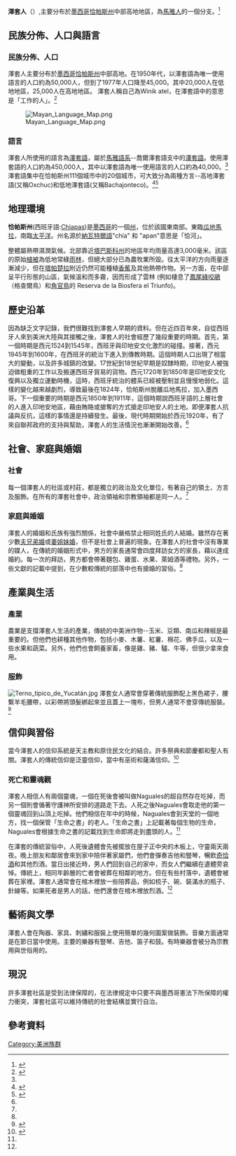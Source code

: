 {{NoteTA |G1=Country |1=zh-tw:澤套人; }}
{{Infobox Ethnic group
|group   = '''澤套人''' <br> Tzeltal
|image   = [[File:Pope_Francis_Apostolic_Journey_to_Mexico_-_24417539424.jpg|250px]]
|population = 450,000
|poptime   = 
|popplace={{MEX}}
|languages = [[澤套語|澤套語]][[西班牙語|西班牙語]]
|religions = [[天主教|天主教]] [[泛靈信仰|泛靈信仰]] 
}}

'''澤套人'''（{{lang-en|Tzeltal People}}）,主要分布於[[墨西哥|墨西哥]][[恰帕斯州|恰帕斯州]]中部高地地區，為[[馬雅人|馬雅人]]的一個分支。<ref name=eHRAF>{{Cite book|url=http://ehrafworldcultures.yale.edu/document?id=nv09-000|title=Culture Summary: Tzeltal|last=Lagacé|first=Robert O.|date=1995-01-01|publisher=HRAF}}</ref>

==民族分佈、人口與語言==
===民族分佈、人口===
澤套人主要分布於[[墨西哥|墨西哥]][[恰帕斯州|恰帕斯州]]中部高地。在1950年代，以澤套語為唯一使用語言的人口約為50,000人，但到了1977年人口降至45,000。其中20,000人在低地地區，25,000人在高地地區。
澤套人稱自己為Winik atel，在澤套語中的意思是「工作的人」。<ref name="forever">{{cite web |url=http://www.houstonculture.org/mexico/chiapas.html |title=Chiapas-Forever Indigenous |author=John P. Schmal |year=2004 |publisher=Houston Institute for Culture |location=Texas |accessdate=2016-07-01|archive-date=2011-05-14 |archive-url=https://web.archive.org/web/20110514063221/http://www.houstonculture.org/mexico/chiapas.html |dead-url=no }}</ref>

[[File:Mayan_Language_Map.png|right]]

===語言===
澤套人所使用的語言為[[澤套語|澤套語]]，屬於[[馬雅語系|馬雅語系]]--喬爾澤套語支中的[[澤套語|澤套語]]。使用澤套語的人口約為450,000人，其中以澤套語為唯一使用語言的人口約為40,000。<ref name=eHRAF></ref>澤套語集中在恰帕斯州111個城市中的20個城市，可大致分為兩種方言--高地澤套語(又稱Oxchuc)和低地澤套語(又稱Bachajonteco)。<ref name="jrodriguez">{{cite book |last1= Rodríguez |first1= Jeanette |last2=Fortier |first2=Ted |title= Cultural Memory : Resistance, Faith and Identity. |url= https://archive.org/details/culturalmemoryre00rodr |year=2007 |publisher= University of Texas Press |location= Austin, TX, USA |isbn= 978-0-292-71663-6 |pages=[https://archive.org/details/culturalmemoryre00rodr/page/107 107]–114}}</ref><ref>{{cite book| author = {{aut | Robinson, Stuart P.}}| year = 2009| title = Manual of Spoken Tzeltal| url = http://www.tzeltal.org/cgi-bin/stuart/tzeltal/static_page.cgi?page=download| access-date = 2016-06-30| archive-date = 2018-09-29| archive-url = https://web.archive.org/web/20180929174119/http://tzeltal.org/cgi-bin/stuart/tzeltal/static_page.cgi?page=download| dead-url = yes}}</ref>

==地理環境==
'''恰帕斯州'''(西班牙語:[[Chiapas|Chiapas]])是[[墨西哥|墨西哥]]的一個[[墨西哥行政區劃|州]]，位於該國東南部。東臨[[瓜地馬拉|瓜地馬拉]]，南臨[[太平洋|太平洋]]。州名源於[[納瓦特爾語|納瓦特爾語]]"chía" 和 "apan"意思是「恰河」。

整體屬熱帶濕潤氣候。北部靠近[[塔巴斯科州|塔巴斯科州]]的地區年均雨量高達3,000毫米。該區的原始[[植被|植被]]為低地常綠[[雨林|雨林]]，但絕大部分已為農牧業所毀。往太平洋的方向雨量逐漸減少，但在[[塔帕楚拉|塔帕楚拉]]附近仍然可能種植[[香蕉|香蕉]]及其他熱帶作物。另一方面，在中部呈平行形態的山區，氣候溫和而多霧，因而形成了雲林 (例如棲息了[[鳳尾綠咬鵑|鳳尾綠咬鵑]]（格查爾鳥）和[[角官鳥|角官鳥]]的 Reserva de la Biosfera el Triunfo)。

==歷史沿革==
因為缺乏文字記錄，我們很難找到澤套人早期的資料。但在近四百年來，自從西班牙人來到美洲大陸與其接觸之後，澤套人的社會經歷了幾段重要的時期。首先，第一個時期是西元1524到1545年，西班牙與印地安文化激烈的碰撞。接著，西元1945年到1600年，在西班牙的統治下進入到傳教時期。這個時期人口出現了相當大的變動，以及許多城鎮的改變。17世紀到18世紀早期是奴隸時期，印地安人被強迫做粗重的工作以及搬運西班牙貿易的貨物。西元1720年到1850年是印地安文化復興以及獨立運動時機，這時，西班牙統治的體系已經被壓制並且慢慢地弱化。這樣的變化越來越劇烈，導致最後在1824年，恰帕斯州脫離瓜地馬拉，加入墨西哥。下一個重要的時期是西元1850年到1911年，這個時期說西班牙語的上層社會的人進入印地安地區，藉由賄賂或搶奪的方式搶走印地安人的土地。即便澤套人抗議與反抗，這樣的事情還是持續發生。最後，現代時期開始於西元1920年，有了來自聯邦政府的支持與幫助，澤套人的生活情況也漸漸開始改善。<ref name=eHRAF></ref>

==社會、家庭與婚姻==
===社會===
每一個澤套人的社區或村莊，都是獨立的政治及文化單位，有著自己的領土、方言及服飾。在所有的澤套社會中，政治領袖和宗教領袖都是同一人。<ref name=eHRAF></ref>

===家庭與婚姻===
澤套人的婚姻和氏族有強烈關係，社會中嚴格禁止相同姓氏的人結婚。雖然存在著少數[[夫兄弟婚|夫兄弟婚]]或[[妻姐妹婚|妻姐妹婚]]，但不是社會上普遍的現象。在澤套人的社會中沒有專業的媒人，在傳統的婚姻形式中，男方的家長通常會四度拜訪女方的家長，藉以達成婚約。每一次的拜訪，男方都會帶著麵包、雞蛋、水果、萊姆酒等禮物。另外，一些文獻的記載中提到，在少數較傳統的部落中也有搶婚的習俗。<ref name=eHRAF></ref>

==產業與生活==
===產業===
農業是支撐澤套人生活的產業，傳統的中美洲作物--玉米、豆類、南瓜和辣椒是最重要的。但他們也耕種其他作物，包括小麥、木薯、紅薯、棉花、佛手瓜，以及一些水果和蔬菜。另外，他們也會飼養家畜，像是雞、豬、驢、牛等，但很少拿來食用。

===服飾===
[[File:Terno_típico_de_Yucatán.jpg|thumb]]
澤套女人通常會穿著傳統服飾{{link-en|huipil}}配上黑色裙子，腰繫羊毛腰帶，以彩帶將頭髮綁起來並且蓋上一塊布，但男人通常不會穿傳統服裝。<ref name="rincones">{{cite book |editor1-first=Victor Manuel |editor1-last=González Jiménez |title= Chiapas: Guía para descubrir los encantos del estado. |trans_title=Chiapas: Guide to discover the charms of the state |year=2009 |publisher=. Editorial Océano de México, SA de CV |location= Mexico City |language=es |isbn=978-607-400-059-7 |page=19}}</ref>

==信仰與習俗==
當今澤套人的信仰系統是天主教和原住民文化的結合。許多祭典和節慶都和聖人有關。澤套人的傳統信仰是泛靈信仰，當中有巫術和薩滿信仰。<ref name="sicgob">{{cite web |url= http://sic.conaculta.gob.mx/ficha.php?table=grupo_etnico&table_id=7 |title= Tzeltal |work= Sistema de Información Cultural |publisher= [[CONACULTA|CONACULTA]] |location= Mexico |language= es |accessdate= June 25, 2011 |archive-date= 2016-03-03 |archive-url= https://web.archive.org/web/20160303190036/http://sic.conaculta.gob.mx/ficha.php?table=grupo_etnico&table_id=7 |dead-url= no }}</ref>

===死亡和靈魂觀===
澤套人相信人有兩個靈魂，一個在死後會被叫做Naguales的超自然存在吃掉，而另一個則會循著守護神所安排的道路走下去。人死之後Naguales會取走他的第一個靈魂回到山頂上吃掉。他們相信在年中的時候，Naguales會到天堂的一個地方，找一個保管「生命之書」的老人。「生命之書」上記載著每個生物的生命，Naguales會根據生命之書的記載找到生命即將走到盡頭的人。<ref name=eHRAF></ref>

在澤套的傳統習俗中，人死後遺體會先被擺放在屋子正中央的木板上，守靈兩天兩夜。晚上朋友和鄰居會來到家中陪伴著家屬們，他們會彈奏吉他和豎琴，暢飲[[奇恰酒|奇恰酒]]和其他烈酒。當日出接近時，男人們回到自己的家中，而女人們繼續在遺體旁哀悼。傳統上，相同年齡層的亡者會被葬在相鄰的地方。但在有些村落中，遺體會被葬在家裡。澤套人通常會在棺木裡放一些陪葬品，例如梳子、碗、裝滿水的瓶子、針線等。如果死者是男人的話，他們還會在棺木裡放烈酒。<ref name=eHRAF></ref>

==藝術與文學==
澤套人會在陶器、家具、刺繡和服裝上使用簡單的幾何圖案做裝飾。音樂方面通常是在節日當中使用。主要的樂器有豎琴、吉他、笛子和鼓。有時樂器會被分為宗教用與世俗用的。

==現況==
許多澤套社區是受到法律保障的，在法律規定中只要不與墨西哥憲法下所保障的權力衝突，澤套社區可以維持傳統的社會結構並實行自治。

==參考資料==
{{reflist|colwidth=30em}}
[[Category:美洲族群|Category:美洲族群]]